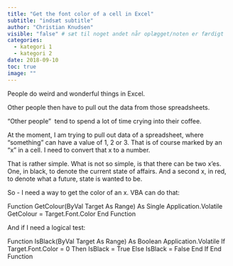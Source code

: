 ```yaml
---
title: "Get the font color of a cell in Excel"
subtitle: "indsæt subtitle"
author: "Christian Knudsen"
visible: "false" # sæt til noget andet når oplægget/noten er færdigt
categories:
  - kategori 1
  - kategori 2
date: 2018-09-10
toc: true
image: ""
---
```



People do weird and wonderful things in Excel.

Other people then have to pull out the data from those spreadsheets.

"Other people"  tend to spend a lot of time crying into their coffee.

At the moment, I am trying to pull out data of a spreadsheet, where "something" can have a value of 1, 2 or 3. That is of course marked by an "x" in a cell. I need to convert that x to a number.

That is rather simple. What is not so simple, is that there can be two x'es. One, in black, to denote the current state of affairs. And a second x, in red, to denote what a future, state is wanted to be.

So - I need a way to get the color of an x. VBA can do that:

Function GetColour(ByVal Target As Range) As Single
Application.Volatile
GetColour = Target.Font.Color
End Function

And if I need a logical test:

Function IsBlack(ByVal Target As Range) As Boolean
Application.Volatile
If Target.Font.Color = 0 Then
IsBlack = True
Else
IsBlack = False
End If
End Function


